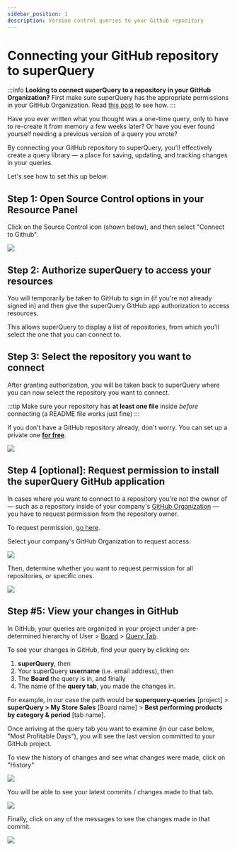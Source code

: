 ```yaml
---
sidebar_position: 1
description: Version control queries to your Github repository
---
```


# Connecting your GitHub repository to superQuery

:::info
**Looking to connect superQuery to a repository in your GitHub Organization?** First make sure superQuery has the appropriate permissions in your GitHub Organization. Read [this post](connect-github-org) to see how.
:::

Have you ever written what you thought was a one-time query, only to have to re-create it from memory a few weeks later? Or have you ever found yourself needing a previous version of a query you wrote?

By connecting your GitHub repository to superQuery, you'll effectively create a query library &mdash; a place for saving, updating, and tracking changes in your queries.

Let's see how to set this up below.

## Step 1: Open Source Control options in your Resource Panel

Click on the Source Control icon (shown below), and then select "Connect to Github".

![](../../../static/img/superquery/ConnectGithub.png)

## Step 2: Authorize superQuery to access your resources

You will temporarily be taken to GitHub to sign in (if you're not already signed in) and then give the superQuery GitHub app authorization to access resources.

This allows superQuery to display a list of repositories, from which you'll select the one that you can connect to.

## Step 3: Select the repository you want to connect

After granting authorization, you will be taken back to superQuery where you can now select the repository you want to connect.

:::tip
Make sure your repository has **at least one file** inside _before_ connecting (a README file works just fine)
:::

If you don't have a GitHub repository already, don't worry. You can set up a private one [**for free**](https://github.com/pricing).

![](../../../static/img/superquery/image-21.png)

## Step 4 \[optional]: Request permission to install the superQuery GitHub application

In cases where you want to connect to a repository you're not the owner of &mdash; such as a repository inside of your company's [GitHub Organization](https://help.github.com/en/articles/about-organizations) &mdash; you have to request permission from the repository owner.

To request permission, [go here](https://github.com/apps/superQuery-io/installations/new).

Select your company's GitHub Organization to request access.

![](../../../static/img/superquery/image-22.png)

Then, determine whether you want to request permission for all repositories, or specific ones.

![](../../../static/img/superquery/image-23.png)

## Step #5: View your changes in GitHub

In GitHub, your queries are organized in your project under a pre-determined hierarchy of User > [Board](../superquery-editor/organizing-queries.mdx) > [Query Tab](../superquery-editor/query-tabs.mdx).

To see your changes in GitHub, find your query by clicking on:

1. **superQuery**, then
2. Your superQuery **username** (i.e. email address), then
3. The **Board** the query is in, and finally
4. The name of the **query tab**, you made the changes in.

For example, in our case the path would be **superquery-queries** \[project] > **superQuery > My Store Sales** \[Board name] > **Best performing products by category & period** \[tab name].

Once arriving at the query tab you want to examine (in our case below, "Most Profitable Days"), you will see the last version committed to your GitHub project.

To view the history of changes and see what changes were made, click on "History"

![](../../../static/img/superquery/image-48.png)

You will be able to see your latest commits / changes made to that tab.

![](../../../static/img/superquery/image-49.png)

Finally, click on any of the messages to see the changes made in that commit.

![](../../../static/img/superquery/image-50.png)
